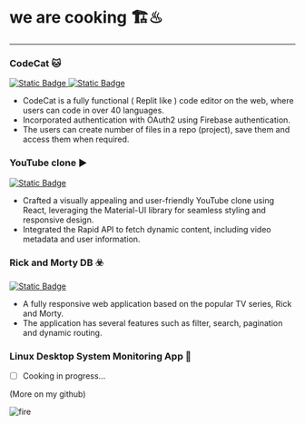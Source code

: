 # we are cooking 🏗️♨
---
### CodeCat 🐱

[![Static Badge](https://img.shields.io/badge/%2F-repo-grey?logo=github&labelColor=%23818181&color=%23008282)
](https://github.com/usedeep/codecat)
[![Static Badge](https://img.shields.io/badge/%F0%9F%91%80-view%20demo-grey?labelColor=%23818181&color=%23000080)
](https://codecat-five.vercel.app/) 

- CodeCat is a fully functional ( Replit like ) code editor on the web, where users can code in over 40 languages.
- Incorporated authentication with OAuth2 using Firebase authentication.
- The users can create number of files in a repo (project), save them and access them when required.


### YouTube clone ▶️

[![Static Badge](https://img.shields.io/badge/%2F-repo-grey?logo=github&labelColor=%23818181&color=%23008282)
](https://github.com/usedeep/codecat)

- Crafted a visually appealing and user-friendly YouTube clone using React, leveraging the Material-UI library for seamless styling and responsive design.
- Integrated the Rapid API to fetch dynamic content, including video metadata and user information.


### Rick and Morty DB ☣️

[![Static Badge](https://img.shields.io/badge/%2F-repo-grey?logo=github&labelColor=%23818181&color=%23008282)
](https://github.com/usedeep/codecat)

- A fully responsive web application based on the popular TV series, Rick and Morty.
- The application has several features such as filter, search, pagination and dynamic routing.

### Linux Desktop System Monitoring App 🐧

* [ ] Cooking in progress...

(More on my github)


<div style={{ width: '100%' }}>
  <img src="https://web.archive.org/web/20091026224503im_/http://geocities.com/kingofthenet86/images/displayvxcvx.gif" alt="fire" style={{ width: '99%', display: 'block', margin: 'auto' }} />
</div>